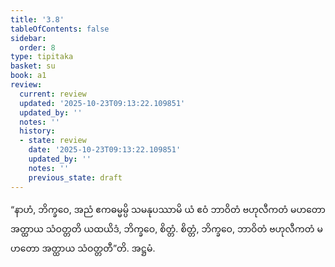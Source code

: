 ```yaml
---
title: '3.8'
tableOfContents: false
sidebar:
  order: 8
type: tipitaka
basket: su
book: a1
review:
  current: review
  updated: '2025-10-23T09:13:22.109851'
  updated_by: ''
  notes: ''
  history:
  - state: review
    date: '2025-10-23T09:13:22.109851'
    updated_by: ''
    notes: ''
    previous_state: draft
---
```



<ReviewStatus review={frontmatter.review} showDetails={true} />

<HypothesisAnnotation frontmatter={frontmatter} />

<DynamicBreadcrumb />

<Division number="28" book="a1" e="ch" v="15" p="5">

<Paragraph number="59" book="a1">
“နာဟံ, ဘိက္ခဝေ, အညံ ဧကဓမ္မမ္ပိ သမနုပဿာမိ ယံ ဧဝံ ဘာဝိတံ ဗဟုလီကတံ မဟတော အတ္ထာယ သံဝတ္တတိ ယထယိဒံ, ဘိက္ခဝေ, စိတ္တံ. စိတ္တံ, ဘိက္ခဝေ, ဘာဝိတံ ဗဟုလီကတံ မဟတော အတ္ထာယ သံဝတ္တတီ”တိ.

</Paragraph>
</Division>

<Paragraph number="60" type="center" book="a1">
အဋ္ဌမံ.
</Paragraph>